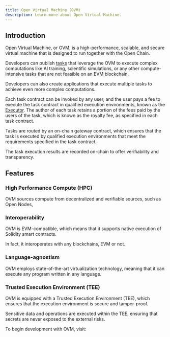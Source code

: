 ```yaml
---
title: Open Virtual Machine (OVM)
description: Learn more about Open Virtual Machine.
---
```


## Introduction

Open Virtual Machine, or OVM, is a high-performance, scalable, and secure virtual machine that is designed to run together with the Open Chain.

Developers can publish [tasks](./task) that leverage the OVM to execute complex computations like AI training, scientific simulations, or any other compute-intensive tasks that are not feasible on an EVM blockchain.

Developers can also create applications that execute multiple tasks to achieve even more complex computations.

Each task contract can be invoked by any user, and the user pays a fee to execute the task contract in qualified execution environments, known as the [Executor](./executor).
The author of each task retains a portion of the fees paid by the users of the task, which is known as the royalty fee, as specified in each task contract.

Tasks are routed by an on-chain gateway contract, which ensures that the task is executed by qualified execution environments that meet the requirements specified in the task contract.

The task execution results are recorded on-chain to offer verifiability and transparency.

## Features

### High Performance Compute (HPC)

OVM sources compute from decentralized and verifiable sources, such as Open Nodes, 

### Interoperability

OVM is EVM-compatible, which means that it supports native execution of Solidity smart contracts.

In fact, it interoperates with any blockchains, EVM or not.

### Language-agnostism

OVM employs state-of-the-art virtualization technology, meaning that it can execute any program written in any language.

### Trusted Execution Environment (TEE)

OVM is equipped with a Trusted Execution Environment (TEE), which ensures that the execution environment is secure and tamper-proof.

Sensitive data and operations are executed within the TEE, ensuring that secrets are never exposed to the external risks.

To begin development with OVM, visit:

<Card title="OVM Task" href="/guide/openchain/ovm/task"/>
